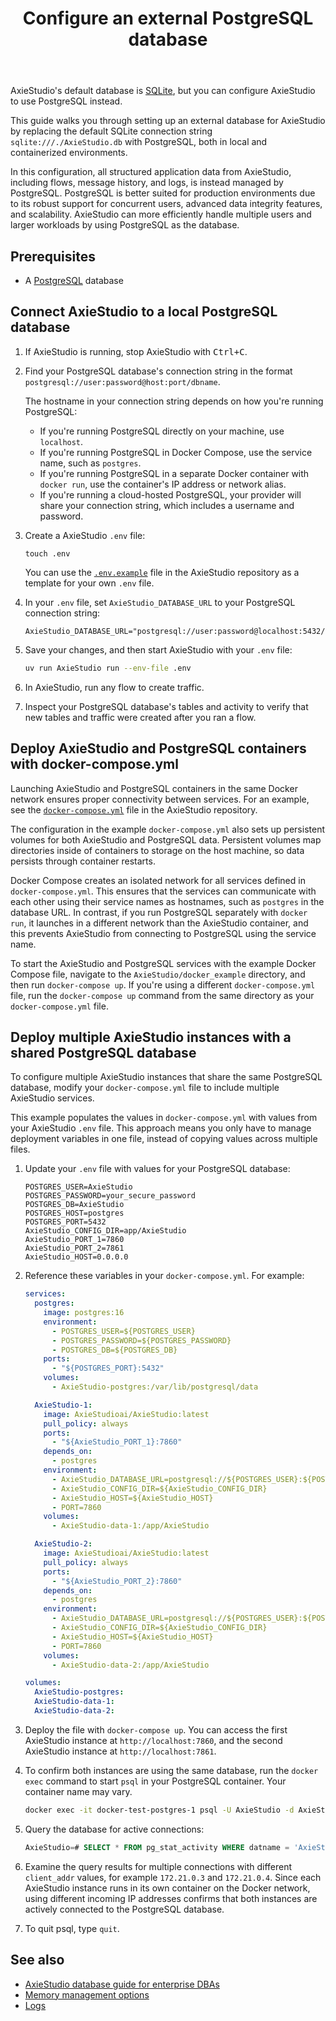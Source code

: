 ﻿---
title: Configure an external PostgreSQL database
slug: /configuration-custom-database
---

AxieStudio's default database is [SQLite](https://www.sqlite.org/docs.html), but you can configure AxieStudio to use PostgreSQL instead.

This guide walks you through setting up an external database for AxieStudio by replacing the default SQLite connection string `sqlite:///./AxieStudio.db` with PostgreSQL, both in local and containerized environments.

In this configuration, all structured application data from AxieStudio, including flows, message history, and logs, is instead managed by PostgreSQL.
PostgreSQL is better suited for production environments due to its robust support for concurrent users, advanced data integrity features, and scalability.
AxieStudio can more efficiently handle multiple users and larger workloads by using PostgreSQL as the database.

## Prerequisites

- A [PostgreSQL](https://www.pgadmin.org/download/) database

## Connect AxieStudio to a local PostgreSQL database

1. If AxieStudio is running, stop AxieStudio with <kbd>Ctrl+C</kbd>.

2. Find your PostgreSQL database's connection string in the format `postgresql://user:password@host:port/dbname`.

    The hostname in your connection string depends on how you're running PostgreSQL:

    - If you're running PostgreSQL directly on your machine, use `localhost`.
    - If you're running PostgreSQL in Docker Compose, use the service name, such as `postgres`.
    - If you're running PostgreSQL in a separate Docker container with `docker run`, use the container's IP address or network alias.
    - If you're running a cloud-hosted PostgreSQL, your provider will share your connection string, which includes a username and password.

3. Create a AxieStudio `.env` file:

    ```
    touch .env
    ```

    You can use the [`.env.example`](https://github.com/AxieStudio-ai/AxieStudio/blob/main/.env.example) file in the AxieStudio repository as a template for your own `.env` file.

4. In your `.env` file, set `AxieStudio_DATABASE_URL` to your PostgreSQL connection string:

    ```text
    AxieStudio_DATABASE_URL="postgresql://user:password@localhost:5432/dbname"
    ```

5. Save your changes, and then start AxieStudio with your `.env` file:

    ```bash
    uv run AxieStudio run --env-file .env
    ```

6. In AxieStudio, run any flow to create traffic.

7. Inspect your PostgreSQL database's tables and activity to verify that new tables and traffic were created after you ran a flow.

## Deploy AxieStudio and PostgreSQL containers with docker-compose.yml

Launching AxieStudio and PostgreSQL containers in the same Docker network ensures proper connectivity between services.
For an example, see the [`docker-compose.yml`](https://github.com/AxieStudio-ai/AxieStudio/blob/main/docker_example/docker-compose.yml) file in the AxieStudio repository.

The configuration in the example `docker-compose.yml` also sets up persistent volumes for both AxieStudio and PostgreSQL data.
Persistent volumes map directories inside of containers to storage on the host machine, so data persists through container restarts.

Docker Compose creates an isolated network for all services defined in `docker-compose.yml`. This ensures that the services can communicate with each other using their service names as hostnames, such as `postgres` in the database URL.
In contrast, if you run PostgreSQL separately with `docker run`, it launches in a different network than the AxieStudio container, and this prevents AxieStudio from connecting to PostgreSQL using the service name.

To start the AxieStudio and PostgreSQL services with the example Docker Compose file, navigate to the `AxieStudio/docker_example` directory, and then run `docker-compose up`.
If you're using a different `docker-compose.yml` file, run the `docker-compose up` command from the same directory as your `docker-compose.yml` file.

## Deploy multiple AxieStudio instances with a shared PostgreSQL database

To configure multiple AxieStudio instances that share the same PostgreSQL database, modify your `docker-compose.yml` file to include multiple AxieStudio services.

This example populates the values in `docker-compose.yml` with values from your AxieStudio `.env` file.
This approach means you only have to manage deployment variables in one file, instead of copying values across multiple files.

1. Update your `.env` file with values for your PostgreSQL database:

    ```text
    POSTGRES_USER=AxieStudio
    POSTGRES_PASSWORD=your_secure_password
    POSTGRES_DB=AxieStudio
    POSTGRES_HOST=postgres
    POSTGRES_PORT=5432
    AxieStudio_CONFIG_DIR=app/AxieStudio
    AxieStudio_PORT_1=7860
    AxieStudio_PORT_2=7861
    AxieStudio_HOST=0.0.0.0
    ```
2. Reference these variables in your `docker-compose.yml`.
For example:

    ```yaml
    services:
      postgres:
        image: postgres:16
        environment:
          - POSTGRES_USER=${POSTGRES_USER}
          - POSTGRES_PASSWORD=${POSTGRES_PASSWORD}
          - POSTGRES_DB=${POSTGRES_DB}
        ports:
          - "${POSTGRES_PORT}:5432"
        volumes:
          - AxieStudio-postgres:/var/lib/postgresql/data

      AxieStudio-1:
        image: AxieStudioai/AxieStudio:latest
        pull_policy: always
        ports:
          - "${AxieStudio_PORT_1}:7860"
        depends_on:
          - postgres
        environment:
          - AxieStudio_DATABASE_URL=postgresql://${POSTGRES_USER}:${POSTGRES_PASSWORD}@${POSTGRES_HOST}:${POSTGRES_PORT}/${POSTGRES_DB}
          - AxieStudio_CONFIG_DIR=${AxieStudio_CONFIG_DIR}
          - AxieStudio_HOST=${AxieStudio_HOST}
          - PORT=7860
        volumes:
          - AxieStudio-data-1:/app/AxieStudio

      AxieStudio-2:
        image: AxieStudioai/AxieStudio:latest
        pull_policy: always
        ports:
          - "${AxieStudio_PORT_2}:7860"
        depends_on:
          - postgres
        environment:
          - AxieStudio_DATABASE_URL=postgresql://${POSTGRES_USER}:${POSTGRES_PASSWORD}@${POSTGRES_HOST}:${POSTGRES_PORT}/${POSTGRES_DB}
          - AxieStudio_CONFIG_DIR=${AxieStudio_CONFIG_DIR}
          - AxieStudio_HOST=${AxieStudio_HOST}
          - PORT=7860
        volumes:
          - AxieStudio-data-2:/app/AxieStudio

    volumes:
      AxieStudio-postgres:
      AxieStudio-data-1:
      AxieStudio-data-2:
    ```

3. Deploy the file with `docker-compose up`.
You can access the first AxieStudio instance at `http://localhost:7860`, and the second AxieStudio instance at `http://localhost:7861`.

4. To confirm both instances are using the same database, run the `docker exec` command to start `psql` in your PostgreSQL container.
Your container name may vary.

    ```bash
    docker exec -it docker-test-postgres-1 psql -U AxieStudio -d AxieStudio
    ```

5. Query the database for active connections:

    ```sql
    AxieStudio=# SELECT * FROM pg_stat_activity WHERE datname = 'AxieStudio';
    ```

6. Examine the query results for multiple connections with different `client_addr` values, for example `172.21.0.3` and `172.21.0.4`.
Since each AxieStudio instance runs in its own container on the Docker network, using different incoming IP addresses confirms that both instances are actively connected to the PostgreSQL database.

7. To quit psql, type `quit`.

## See also

* [AxieStudio database guide for enterprise DBAs](/enterprise-database-guide)
* [Memory management options](/memory)
* [Logs](/logging)